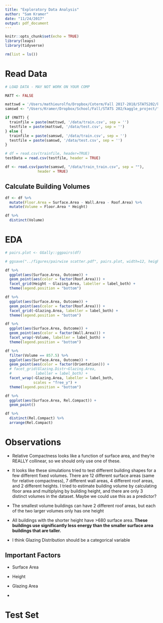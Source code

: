 ```yaml
---
title: "Exploratory Data Analysis"
author: "Sam Kramer"
date: "11/24/2017"
output: pdf_document
---
```


```r
knitr::opts_chunk$set(echo = TRUE)
library(leaps)
library(tidyverse)
```

```r
rm(list = ls())
```


# Read Data
```r
# LOAD DATA - MAY NOT WORK ON YOUR COMP

MATT <- FALSE

mattswd = '/Users/mathieurolfo/Dropbox/Coterm/Fall 2017-2018/STATS202/kaggle_project'
samswd <- "/Users/Kramer/Dropbox/School/Fall/STATS 202/kaggle_project/"

if (MATT) {
  trainfile = paste(mattswd, '/data/train.csv', sep = '')
  testfile = paste(mattswd, '/data/test.csv', sep = '')
} else {
  trainfile = paste(samswd, '/data/train.csv', sep = '')
  testfile = paste(samswd, '/data/test.csv', sep = '')
}

# df = read.csv(trainfile, header=TRUE)
testData = read.csv(testfile, header = TRUE)

df <- read.csv(paste(samswd, "/data/train_train.csv", sep = ""),
               header = TRUE)
```

## Calculate Building Volumes
```r
df <- df %>% 
  mutate(Floor.Area = Surface.Area - Wall.Area - Roof.Area) %>% 
  mutate(Volume = Floor.Area * Height)

df %>% 
  distinct(Volume)
```

# EDA

```r
# pairs.plot <- GGally::ggpairs(df)

# ggsave("../figures/pairwise scatter.pdf", pairs.plot, width=12, height=12)
```

```r
df %>% 
  ggplot(aes(Surface.Area, Outcome)) +
  geom_point(aes(color = factor(Roof.Area))) + 
  facet_grid(Height ~ Glazing.Area, labeller = label_both) + 
  theme(legend.position = "bottom")
```

```r
df %>% 
  ggplot(aes(Surface.Area, Outcome)) +
  geom_point(aes(color = factor(Roof.Area))) + 
  facet_grid(~Glazing.Area, labeller = label_both) + 
  theme(legend.position = "bottom")
```

```r
df %>% 
  ggplot(aes(Surface.Area, Outcome)) +
  geom_point(aes(color = factor(Wall.Area))) +
  facet_wrap(~Volume, labeller = label_both) + 
  theme(legend.position = "bottom")
```

```r
df %>% 
  filter(Volume == 857.5) %>% 
  ggplot(aes(Surface.Area, Outcome)) +
  geom_point(aes(color = factor(Orientation))) + 
  # facet_grid(Glazing.Distr~Glazing.Area, 
  #           labeller = label_both) +
  facet_wrap(~Glazing.Area, labeller = label_both,
             scales = "free_y") +
  theme(legend.position = "bottom")
```

```r
df %>% 
  ggplot(aes(Surface.Area, Rel.Compact)) +
  geom_point()

df %>% 
  distinct(Rel.Compact) %>% 
  arrange(Rel.Compact)
```


# Observations

* Relative Compactness looks like a function of surface area, and they're REALLY collinear, so we should only use one of these.

* It looks like these simulations tried to test different building shapes for a few different fixed volumes. There are 12 different surface areas (same for relative compactness), 7 different wall areas, 4 different roof areas, and 2 different heights. I tried to estimate building volume by calculating floor area and multiplying by building height, and there are only 3 distinct volumes in the dataset. Maybe we could use this as a predictor?

* The smallest volume buildings can have 2 different roof areas, but each of the two larger volumes only has one height

* All buildings with the shorter height have >680 surface area. **These buildings use significantly less energy than the smaller surface area buildings that are taller.**

* I think Glazing Distribution should be a categorical variable


## Important Factors

* Surface Area

* Height

* Glazing Area

* 

# Test Set

```r

```














